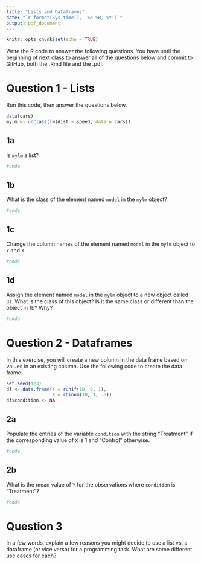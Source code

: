 ```yaml
---
title: "Lists and Dataframes"
date: "`r format(Sys.time(), '%d %B, %Y')`"
output: pdf_document
---
```


```r
knitr::opts_chunk$set(echo = TRUE)
```

Write the R code to answer the following questions. You have until the beginning of next class to answer all of the questions below and commit to GitHub, both the .Rmd file and the .pdf.


    
# Question 1 - Lists

Run this code, then answer the questions below.

```r
data(cars)
mylm <- unclass(lm(dist ~ speed, data = cars))
```

## 1a

Is `mylm` a list?

```r
#code
```


## 1b

What is the class of the element named `model` in the `mylm` object?


```r
#code
```



## 1c

Change the column names of the element named `model` in the `mylm` object to `Y` and `X`.


```r
#code
```

## 1d

Assign the element named `model` in the `mylm` object to a new object called `df`.  What is the class of this object?  Is it the same class or different than the object in 1b?  Why?


```r
#code
```



# Question 2 - Dataframes

In this exercise, you will create a new column in the data frame based on values in an existing column. Use the following code to create the data frame.

```r
set.seed(123)
df <- data.frame(Y = runif(10, 0, 1),
                 X = rbinom(10, 1, .5))
df$condition <- NA
```

## 2a

Populate the entries of the variable `condition` with the string "Treatment" if the corresponding value of `X` is 1 and "Control" otherwise.

```r
#code
```


## 2b

What is the mean value of `Y` for the observations where `condition` is "Treatment"?

```r
#code
```



# Question 3

In a few words, explain a few reasons you might decide to use a list vs. a dataframe (or vice versa) for a programming task.  What are some different use cases for each?


